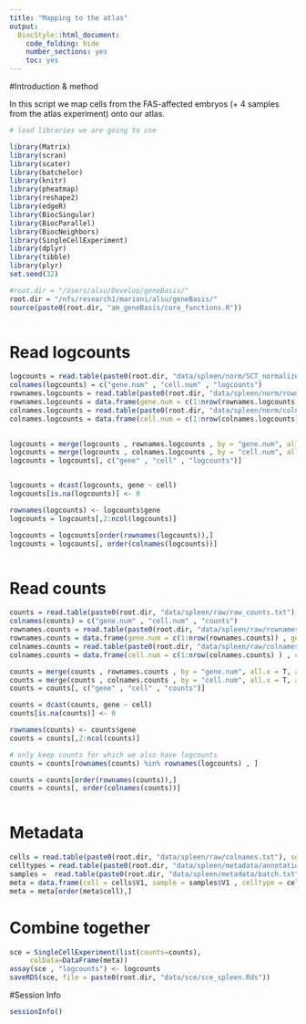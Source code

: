 ```yaml
---
title: "Mapping to the atlas"
output:
  BiocStyle::html_document:
    code_folding: hide
    number_sections: yes
    toc: yes  
---
```

#Introduction & method

In this script we map cells from the FAS-affected embryos (+ 4 samples from the atlas experiment) onto our atlas.

```r
# load libraries we are going to use

library(Matrix)
library(scran)
library(scater)
library(batchelor)
library(knitr)
library(pheatmap)
library(reshape2)
library(edgeR)
library(BiocSingular)
library(BiocParallel)
library(BiocNeighbors)
library(SingleCellExperiment)
library(dplyr)
library(tibble)
library(plyr)
set.seed(32)

#root.dir = "/Users/alsu/Develop/geneBasis/"
root.dir = "/nfs/research1/marioni/alsu/geneBasis/"
source(paste0(root.dir, "am_geneBasis/core_functions.R"))



```

# Read logcounts

```r



logcounts = read.table(paste0(root.dir, "data/spleen/norm/SCT_normalized.txt"), sep = " ", header = F)
colnames(logcounts) = c("gene.num" , "cell.num" , "logcounts")
rownames.logcounts = read.table(paste0(root.dir, "data/spleen/norm/rownames.txt"), sep = "\n", header = F) 
rownames.logcounts = data.frame(gene.num = c(1:nrow(rownames.logcounts)) , gene =  rownames.logcounts$V1 )
colnames.logcounts = read.table(paste0(root.dir, "data/spleen/norm/colnames.txt"), sep = "\n", header = F)
colnames.logcounts = data.frame(cell.num = c(1:nrow(colnames.logcounts) ) , cell = colnames.logcounts$V1 )
 

logcounts = merge(logcounts , rownames.logcounts , by = "gene.num", all.x = T, all.y = F)
logcounts = merge(logcounts , colnames.logcounts , by = "cell.num", all.x = T, all.y = F)
logcounts = logcounts[, c("gene" , "cell" , "logcounts")]


logcounts = dcast(logcounts, gene ~ cell)
logcounts[is.na(logcounts)] <- 0

rownames(logcounts) <- logcounts$gene
logcounts = logcounts[,2:ncol(logcounts)]

logcounts = logcounts[order(rownames(logcounts)),]
logcounts = logcounts[, order(colnames(logcounts))]



```

# Read counts

```r


counts = read.table(paste0(root.dir, "data/spleen/raw/raw_counts.txt"), sep = " ", header = F)
colnames(counts) = c("gene.num" , "cell.num" , "counts")
rownames.counts = read.table(paste0(root.dir, "data/spleen/raw/rownames.txt"), sep = "\n", header = F) 
rownames.counts = data.frame(gene.num = c(1:nrow(rownames.counts)) , gene =  rownames.counts$V1 )
colnames.counts = read.table(paste0(root.dir, "data/spleen/raw/colnames.txt"), sep = "\n", header = F)
colnames.counts = data.frame(cell.num = c(1:nrow(colnames.counts) ) , cell = colnames.counts$V1 )

counts = merge(counts , rownames.counts , by = "gene.num", all.x = T, all.y = F)
counts = merge(counts , colnames.counts , by = "cell.num", all.x = T, all.y = F)
counts = counts[, c("gene" , "cell" , "counts")]

counts = dcast(counts, gene ~ cell)
counts[is.na(counts)] <- 0

rownames(counts) <- counts$gene
counts = counts[,2:ncol(counts)]

# only keep counts for which we also have logcounts
counts = counts[rownames(counts) %in% rownames(logcounts) , ]

counts = counts[order(rownames(counts)),]
counts = counts[, order(colnames(counts))]



```

# Metadata

```r

cells = read.table(paste0(root.dir, "data/spleen/raw/colnames.txt"), sep = "\n", header = F)
celltypes = read.table(paste0(root.dir, "data/spleen/metadata/annotations.txt"), sep = "\n", header = F)
samples =  read.table(paste0(root.dir, "data/spleen/metadata/batch.txt"), sep = "\n", header = F)
meta = data.frame(cell = cells$V1, sample = samples$V1 , celltype = celltypes$V1)
meta = meta[order(meta$cell),]


```


# Combine together

```r

sce = SingleCellExperiment(list(counts=counts),
     colData=DataFrame(meta))
assay(sce , "logcounts") <- logcounts
saveRDS(sce, file = paste0(root.dir, "data/sce/sce_spleen.Rds"))


```

#Session Info

```r
sessionInfo()
```
